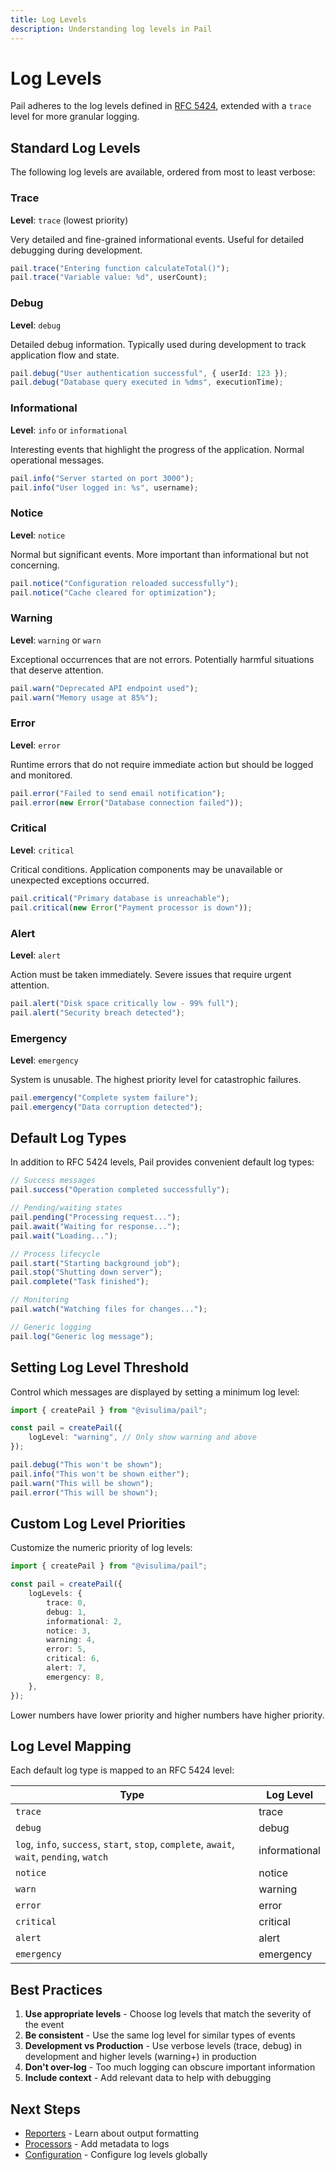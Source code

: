 ```yaml
---
title: Log Levels
description: Understanding log levels in Pail
---
```


# Log Levels

Pail adheres to the log levels defined in [RFC 5424](https://datatracker.ietf.org/doc/html/rfc5424#page-36), extended with a `trace` level for more granular logging.

## Standard Log Levels

The following log levels are available, ordered from most to least verbose:

### Trace

**Level**: `trace` (lowest priority)

Very detailed and fine-grained informational events. Useful for detailed debugging during development.

```typescript
pail.trace("Entering function calculateTotal()");
pail.trace("Variable value: %d", userCount);
```

### Debug

**Level**: `debug`

Detailed debug information. Typically used during development to track application flow and state.

```typescript
pail.debug("User authentication successful", { userId: 123 });
pail.debug("Database query executed in %dms", executionTime);
```

### Informational

**Level**: `info` or `informational`

Interesting events that highlight the progress of the application. Normal operational messages.

```typescript
pail.info("Server started on port 3000");
pail.info("User logged in: %s", username);
```

### Notice

**Level**: `notice`

Normal but significant events. More important than informational but not concerning.

```typescript
pail.notice("Configuration reloaded successfully");
pail.notice("Cache cleared for optimization");
```

### Warning

**Level**: `warning` or `warn`

Exceptional occurrences that are not errors. Potentially harmful situations that deserve attention.

```typescript
pail.warn("Deprecated API endpoint used");
pail.warn("Memory usage at 85%");
```

### Error

**Level**: `error`

Runtime errors that do not require immediate action but should be logged and monitored.

```typescript
pail.error("Failed to send email notification");
pail.error(new Error("Database connection failed"));
```

### Critical

**Level**: `critical`

Critical conditions. Application components may be unavailable or unexpected exceptions occurred.

```typescript
pail.critical("Primary database is unreachable");
pail.critical(new Error("Payment processor is down"));
```

### Alert

**Level**: `alert`

Action must be taken immediately. Severe issues that require urgent attention.

```typescript
pail.alert("Disk space critically low - 99% full");
pail.alert("Security breach detected");
```

### Emergency

**Level**: `emergency`

System is unusable. The highest priority level for catastrophic failures.

```typescript
pail.emergency("Complete system failure");
pail.emergency("Data corruption detected");
```

## Default Log Types

In addition to RFC 5424 levels, Pail provides convenient default log types:

```typescript
// Success messages
pail.success("Operation completed successfully");

// Pending/waiting states
pail.pending("Processing request...");
pail.await("Waiting for response...");
pail.wait("Loading...");

// Process lifecycle
pail.start("Starting background job");
pail.stop("Shutting down server");
pail.complete("Task finished");

// Monitoring
pail.watch("Watching files for changes...");

// Generic logging
pail.log("Generic log message");
```

## Setting Log Level Threshold

Control which messages are displayed by setting a minimum log level:

```typescript
import { createPail } from "@visulima/pail";

const pail = createPail({
    logLevel: "warning", // Only show warning and above
});

pail.debug("This won't be shown");
pail.info("This won't be shown either");
pail.warn("This will be shown");
pail.error("This will be shown");
```

## Custom Log Level Priorities

Customize the numeric priority of log levels:

```typescript
import { createPail } from "@visulima/pail";

const pail = createPail({
    logLevels: {
        trace: 0,
        debug: 1,
        informational: 2,
        notice: 3,
        warning: 4,
        error: 5,
        critical: 6,
        alert: 7,
        emergency: 8,
    },
});
```

Lower numbers have lower priority and higher numbers have higher priority.

## Log Level Mapping

Each default log type is mapped to an RFC 5424 level:

| Type | Log Level |
|------|-----------|
| `trace` | trace |
| `debug` | debug |
| `log`, `info`, `success`, `start`, `stop`, `complete`, `await`, `wait`, `pending`, `watch` | informational |
| `notice` | notice |
| `warn` | warning |
| `error` | error |
| `critical` | critical |
| `alert` | alert |
| `emergency` | emergency |

## Best Practices

1. **Use appropriate levels** - Choose log levels that match the severity of the event
2. **Be consistent** - Use the same log level for similar types of events
3. **Development vs Production** - Use verbose levels (trace, debug) in development and higher levels (warning+) in production
4. **Don't over-log** - Too much logging can obscure important information
5. **Include context** - Add relevant data to help with debugging

## Next Steps

- [Reporters](./reporters) - Learn about output formatting
- [Processors](./processors) - Add metadata to logs
- [Configuration](../configuration) - Configure log levels globally
